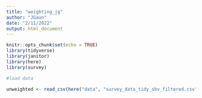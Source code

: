 ```yaml
---
title: "weighting_jg"
author: "JGaun"
date: "2/11/2022"
output: html_document
---
```


```r
knitr::opts_chunk$set(echo = TRUE)
library(tidyverse)
library(janitor)
library(here)
library(survey)
```

```r
#load data 

unweighted <- read_csv(here("data", "survey_data_tidy_sbv_filtered.csv"))
```

